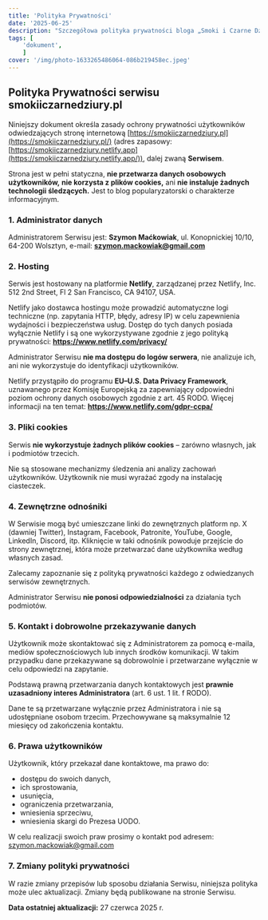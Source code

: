 ```yaml
---
title: 'Polityka Prywatności'
date: '2025-06-25'
description: "Szczegółowa polityka prywatności bloga „Smoki i Czarne Dziury”, obejmująca zasady przetwarzania danych, hosting, pliki cookies, logi serwera oraz prawa użytkowników zgodnie z RODO."
tags: [
	'dokument',
	]
cover: '/img/photo-1633265486064-086b219458ec.jpeg'
---
```

## Polityka Prywatności serwisu smokiiczarnedziury.pl

Niniejszy dokument określa zasady ochrony prywatności użytkowników odwiedzających stronę internetową [https://smokiiczarnedziury.pl](https://smokiiczarnedziury.pl/) (adres zapasowy: [https://smokiiczarnedziury.netlify.app](https://smokiiczarnedziury.netlify.app/)), dalej zwaną **Serwisem**.

Strona jest w pełni statyczna, **nie przetwarza danych osobowych użytkowników,** **nie korzysta z plików cookies,** ani **nie instaluje żadnych technologii śledzących.** Jest to blog popularyzatorski o charakterze informacyjnym.

### 1. Administrator danych

Administratorem Serwisu jest: **Szymon Maćkowiak**, ul. Konopnickiej 10/10, 64-200 Wolsztyn, e-mail: **szymon.mackowiak@gmail.com**

### 2. Hosting

Serwis jest hostowany na platformie **Netlify**, zarządzanej przez Netlify, Inc.
512 2nd Street, Fl 2 San Francisco, CA 94107, USA.

Netlify jako dostawca hostingu może prowadzić automatyczne logi techniczne (np. zapytania HTTP, błędy, adresy IP) w celu zapewnienia wydajności i bezpieczeństwa usług. Dostęp do tych danych posiada wyłącznie Netlify i są one wykorzystywane zgodnie z jego polityką prywatności:
**https://www.netlify.com/privacy/**

Administrator Serwisu **nie ma dostępu do logów serwera**, nie analizuje ich, ani nie wykorzystuje do identyfikacji użytkowników.

Netlify przystąpiło do programu **EU–U.S. Data Privacy Framework**, uznawanego przez Komisję Europejską za zapewniający odpowiedni poziom ochrony danych osobowych zgodnie z art. 45 RODO. Więcej informacji na ten temat: 
**https://www.netlify.com/gdpr-ccpa/**

### 3. Pliki cookies

Serwis **nie wykorzystuje żadnych plików cookies** – zarówno własnych, jak i podmiotów trzecich.

Nie są stosowane mechanizmy śledzenia ani analizy zachowań użytkowników. Użytkownik nie musi wyrażać zgody na instalację ciasteczek.

### 4. Zewnętrzne odnośniki

W Serwisie mogą być umieszczane linki do zewnętrznych platform np. X (dawniej Twitter), Instagram, Facebook, Patronite, YouTube, Google, LinkedIn, Discord, itp. Kliknięcie w taki odnośnik powoduje przejście do strony zewnętrznej, która może przetwarzać dane użytkownika według własnych zasad.

Zalecamy zapoznanie się z polityką prywatności każdego z odwiedzanych serwisów zewnętrznych.

Administrator Serwisu **nie ponosi odpowiedzialności** za działania tych podmiotów.

### 5. Kontakt i dobrowolne przekazywanie danych

Użytkownik może skontaktować się z Administratorem za pomocą e-maila, mediów społecznościowych lub innych środków komunikacji. W takim przypadku dane przekazywane są dobrowolnie i przetwarzane wyłącznie w celu odpowiedzi na zapytanie.

Podstawą prawną przetwarzania danych kontaktowych jest **prawnie uzasadniony interes Administratora** (art. 6 ust. 1 lit. f RODO).

Dane te są przetwarzane wyłącznie przez Administratora i nie są udostępniane osobom trzecim. Przechowywane są maksymalnie 12 miesięcy od zakończenia kontaktu.

### 6. Prawa użytkowników

Użytkownik, który przekazał dane kontaktowe, ma prawo do:

- dostępu do swoich danych,
- ich sprostowania,
- usunięcia,
- ograniczenia przetwarzania,
- wniesienia sprzeciwu,
- wniesienia skargi do Prezesa UODO.

W celu realizacji swoich praw prosimy o kontakt pod adresem: szymon.mackowiak@gmail.com

### 7. Zmiany polityki prywatności

W razie zmiany przepisów lub sposobu działania Serwisu, niniejsza polityka może ulec aktualizacji. Zmiany będą publikowane na stronie Serwisu.

**Data ostatniej aktualizacji:** 27 czerwca 2025 r.